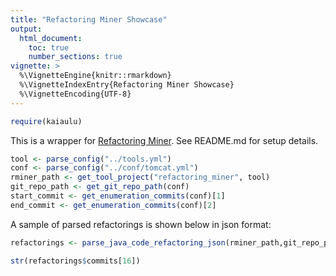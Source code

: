 ```yaml
---
title: "Refactoring Miner Showcase"
output: 
  html_document:
    toc: true
    number_sections: true
vignette: >
  %\VignetteEngine{knitr::rmarkdown}
  %\VignetteIndexEntry{Refactoring Miner Showcase}
  %\VignetteEncoding{UTF-8}
---
```


```r
require(kaiaulu)
```

This is a wrapper for [Refactoring Miner](https://github.com/tsantalis/RefactoringMiner#running-refactoringminer-from-the-command-line). See README.md for setup details.

```r
tool <- parse_config("../tools.yml")
conf <- parse_config("../conf/tomcat.yml")
rminer_path <- get_tool_project("refactoring_miner", tool)
git_repo_path <- get_git_repo_path(conf)
start_commit <- get_enumeration_commits(conf)[1]
end_commit <- get_enumeration_commits(conf)[2]
```

A sample of parsed refactorings is shown below in json format:

```r
refactorings <- parse_java_code_refactoring_json(rminer_path,git_repo_path,start_commit,end_commit)

str(refactorings$commits[16])
```

